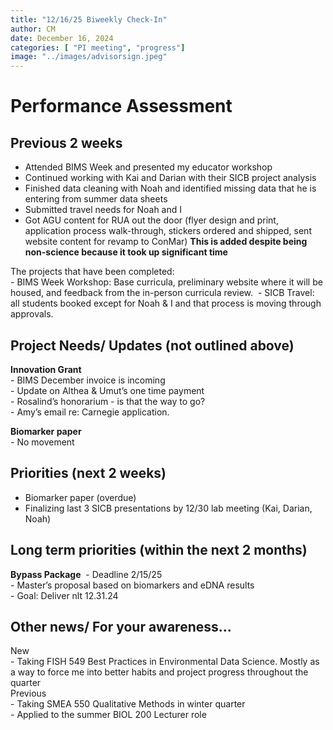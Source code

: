 ```yaml
---
title: "12/16/25 Biweekly Check-In"
author: CM
date: December 16, 2024
categories: [ "PI meeting", "progress"]
image: "../images/advisorsign.jpeg"
---
```


# Performance Assessment

## Previous 2 weeks

-   Attended BIMS Week and presented my educator workshop
-   Continued working with Kai and Darian with their SICB project analysis
-   Finished data cleaning with Noah and identified missing data that he is entering from summer data sheets
-   Submitted travel needs for Noah and I
-   Got AGU content for RUA out the door (flyer design and print, application process walk-through, stickers ordered and shipped, sent website content for revamp to ConMar) **This is added despite being non-science because it took up significant time**\

The projects that have been completed:\
- BIMS Week Workshop: Base curricula, preliminary website where it will be housed, and feedback from the in-person curricula review.  - SICB Travel: all students booked except for Noah & I and that process is moving through approvals.\

## Project Needs/ Updates (not outlined above)

**Innovation Grant**\
- BIMS December invoice is incoming\
- Update on Althea & Umut's one time payment\
- Rosalind's honorarium - is that the way to go?\
- Amy's email re: Carnegie application.\

**Biomarker paper**\
- No movement

## Priorities (next 2 weeks)

-   Biomarker paper (overdue)
-   Finalizing last 3 SICB presentations by 12/30 lab meeting (Kai, Darian, Noah)

## Long term priorities (within the next 2 months)

**Bypass Package**  - Deadline 2/15/25\
- Master's proposal based on biomarkers and eDNA results\
- Goal: Deliver nlt 12.31.24\

## Other news/ For your awareness...

New\
- Taking FISH 549 Best Practices in Environmental Data Science. Mostly as a way to force me into better habits and project progress throughout the quarter\
Previous\
- Taking SMEA 550 Qualitative Methods in winter quarter\
- Applied to the summer BIOL 200 Lecturer role\
